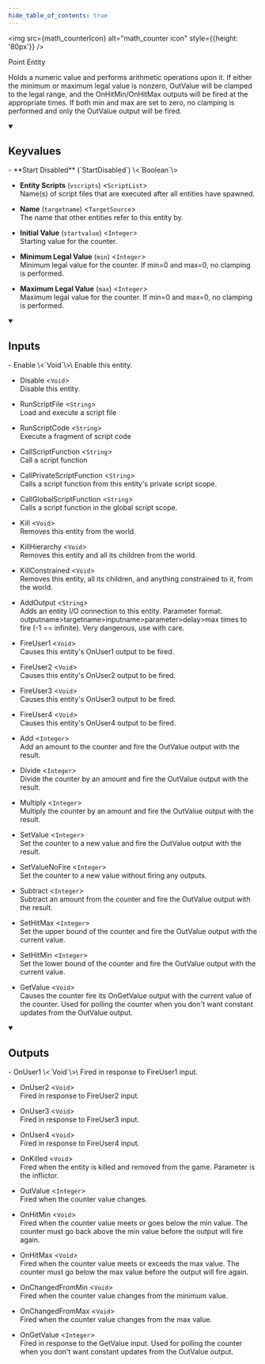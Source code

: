 ```yaml
---
hide_table_of_contents: true
---
```


<!---
!!!!!!
THIS PAGE IS AUTOGENERATED FROM GAME FGD DEFINITIONS!
DO NOT EDIT MANUALLY!
!!!!!!

In order to make edits, you can make an annotation file in /fgd_dump_overrides
-->



<img src={math_counterIcon} alt="math_counter icon" style={{height: '80px'}} />

Point Entity

Holds a numeric value and performs arithmetic operations upon it. If either the minimum or maximum legal value is nonzero, OutValue will be clamped to the legal range, and the OnHitMin/OnHitMax outputs will be fired at the appropriate times. If both min and max are set to zero, no clamping is performed and only the OutValue output will be fired.

<details open>
<summary><h2>Keyvalues</h2></summary>
- **Start Disabled** (`StartDisabled`) \<`Boolean`\>

- **Entity Scripts** (`vscripts`) \<`ScriptList`\>\
Name(s) of script files that are executed after all entities have spawned.

- **Name** (`targetname`) \<`TargetSource`\>\
The name that other entities refer to this entity by.

- **Initial Value** (`startvalue`) \<`Integer`\>\
Starting value for the counter.

- **Minimum Legal Value** (`min`) \<`Integer`\>\
Minimum legal value for the counter. If min=0 and max=0, no clamping is performed.

- **Maximum Legal Value** (`max`) \<`Integer`\>\
Maximum legal value for the counter. If min=0 and max=0, no clamping is performed.


 </details>
<details open>
<summary><h2>Inputs</h2></summary>
- Enable \<`Void`\>\
Enable this entity.

- Disable \<`Void`\>\
Disable this entity.

- RunScriptFile \<`String`\>\
Load and execute a script file

- RunScriptCode \<`String`\>\
Execute a fragment of script code

- CallScriptFunction \<`String`\>\
Call a script function

- CallPrivateScriptFunction \<`String`\>\
Calls a script function from this entity's private script scope.

- CallGlobalScriptFunction \<`String`\>\
Calls a script function in the global script scope.

- Kill \<`Void`\>\
Removes this entity from the world.

- KillHierarchy \<`Void`\>\
Removes this entity and all its children from the world.

- KillConstrained \<`Void`\>\
Removes this entity, all its children, and anything constrained to it, from the world.

- AddOutput \<`String`\>\
Adds an entity I/O connection to this entity. Parameter format: outputname&gt;targetname>inputname&gt;parameter&gt;delay&gt;max times to fire (-1 == infinite). Very dangerous, use with care.

- FireUser1 \<`Void`\>\
Causes this entity's OnUser1 output to be fired.

- FireUser2 \<`Void`\>\
Causes this entity's OnUser2 output to be fired.

- FireUser3 \<`Void`\>\
Causes this entity's OnUser3 output to be fired.

- FireUser4 \<`Void`\>\
Causes this entity's OnUser4 output to be fired.

- Add \<`Integer`\>\
Add an amount to the counter and fire the OutValue output with the result.

- Divide \<`Integer`\>\
Divide the counter by an amount and fire the OutValue output with the result.

- Multiply \<`Integer`\>\
Multiply the counter by an amount and fire the OutValue output with the result.

- SetValue \<`Integer`\>\
Set the counter to a new value and fire the OutValue output with the result.

- SetValueNoFire \<`Integer`\>\
Set the counter to a new value without firing any outputs.

- Subtract \<`Integer`\>\
Subtract an amount from the counter and fire the OutValue output with the result.

- SetHitMax \<`Integer`\>\
Set the upper bound of the counter and fire the OutValue output with the current value.

- SetHitMin \<`Integer`\>\
Set the lower bound of the counter and fire the OutValue output with the current value.

- GetValue \<`Void`\>\
Causes the counter fire its OnGetValue output with the current value of the counter. Used for polling the counter when you don't want constant updates from the OutValue output.


 </details>
<details open>
<summary><h2>Outputs</h2></summary>
- OnUser1 \<`Void`\>\
Fired in response to FireUser1 input.

- OnUser2 \<`Void`\>\
Fired in response to FireUser2 input.

- OnUser3 \<`Void`\>\
Fired in response to FireUser3 input.

- OnUser4 \<`Void`\>\
Fired in response to FireUser4 input.

- OnKilled \<`Void`\>\
Fired when the entity is killed and removed from the game. Parameter is the inflictor.

- OutValue \<`Integer`\>\
Fired when the counter value changes.

- OnHitMin \<`Void`\>\
Fired when the counter value meets or goes below the min value. The counter must go back above the min value before the output will fire again.

- OnHitMax \<`Void`\>\
Fired when the counter value meets or exceeds the max value. The counter must go below the max value before the output will fire again.

- OnChangedFromMin \<`Void`\>\
Fired when the counter value changes from the minimum value.

- OnChangedFromMax \<`Void`\>\
Fired when the counter value changes from the max value.

- OnGetValue \<`Integer`\>\
Fired in response to the GetValue input. Used for polling the counter when you don't want constant updates from the OutValue output.


 </details>